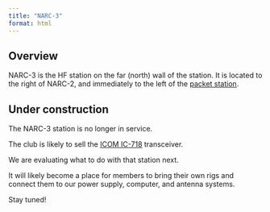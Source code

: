 ```yaml
---
title: "NARC-3"
format: html
---
```


## Overview

NARC-3 is the HF station on the far (north) wall of the station.
It is located to the right of NARC-2, and immediately to the left of the [packet station](packet_aprs.qmd).

::: {.callout-warning}
## Under construction

The NARC-3 station is no longer in service.

The club is likely to sell the [ICOM IC-718](ic-718.qmd) transceiver.

We are evaluating what to do with that station next.

It will likely become a place for members to bring their own rigs and connect them to our power supply, computer, and antenna systems.

Stay tuned!

:::

<!-- ### Equipment summary -->

<!-- - Icom IC-718 (HF + 6m) transceiver -->
<!--     - Astron RS-35A power supply -->

<!-- - Dell PC, dual monitor set-up -->

<!-- ### Software summary -->

<!-- - Windows 10 -->
<!-- - Digital modes -->
<!--   - WSTJ-X -->
<!--   - JS8Call -->
<!--   - fldigi suite -->
<!--   - VarAC -->
<!-- - Logging -->
<!--   - N1MM -->
<!--   - Amateur Contact Log (ACLog) by N3FJP -->

